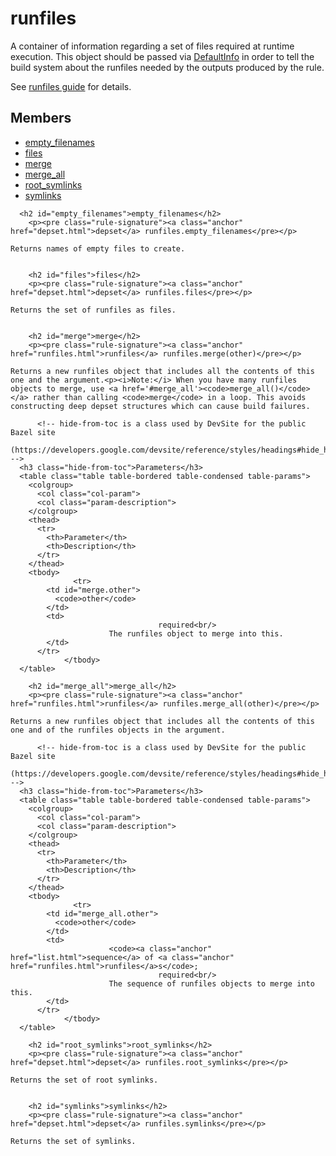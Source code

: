 <html devsite>
<head>
  <meta name="project_path" value="/_project.yaml">
  <meta name="book_path" value="/versions/6.3.0/_book.yaml">
</head>
<body>

<h1 class="page-title" id="modules.runfiles">runfiles</h1>

<!-- {% raw %} -->

A container of information regarding a set of files required at runtime execution. This object should be passed via <a href="DefaultInfo.html">DefaultInfo</a> in order to tell the build system about the runfiles needed by the outputs produced by the rule. <p>See <a href="https://bazel.build/versions/6.3.0/rules/rules#runfiles">runfiles guide</a> for details.

<h2>Members</h2>
<ul>
    <li>
    <a href="#empty_filenames">empty_filenames</a>
  </li>
      <li>
    <a href="#files">files</a>
  </li>
      <li>
    <a href="#merge">merge</a>
  </li>
      <li>
    <a href="#merge_all">merge_all</a>
  </li>
      <li>
    <a href="#root_symlinks">root_symlinks</a>
  </li>
      <li>
    <a href="#symlinks">symlinks</a>
  </li>
  </ul>

      <h2 id="empty_filenames">empty_filenames</h2>
        <p><pre class="rule-signature"><a class="anchor" href="depset.html">depset</a> runfiles.empty_filenames</pre></p>

    Returns names of empty files to create.


        <h2 id="files">files</h2>
        <p><pre class="rule-signature"><a class="anchor" href="depset.html">depset</a> runfiles.files</pre></p>

    Returns the set of runfiles as files.


        <h2 id="merge">merge</h2>
        <p><pre class="rule-signature"><a class="anchor" href="runfiles.html">runfiles</a> runfiles.merge(other)</pre></p>

    Returns a new runfiles object that includes all the contents of this one and the argument.<p><i>Note:</i> When you have many runfiles objects to merge, use <a href='#merge_all'><code>merge_all()</code></a> rather than calling <code>merge</code> in a loop. This avoids constructing deep depset structures which can cause build failures.

          <!-- hide-from-toc is a class used by DevSite for the public Bazel site
      (https://developers.google.com/devsite/reference/styles/headings#hide_headings_from_the_toc) -->
      <h3 class="hide-from-toc">Parameters</h3>
      <table class="table table-bordered table-condensed table-params">
        <colgroup>
          <col class="col-param">
          <col class="param-description">
        </colgroup>
        <thead>
          <tr>
            <th>Parameter</th>
            <th>Description</th>
          </tr>
        </thead>
        <tbody>
                  <tr>
            <td id="merge.other">
              <code>other</code>
            </td>
            <td>
                                     required<br/>
                          The runfiles object to merge into this.
            </td>
          </tr>
                </tbody>
      </table>

        <h2 id="merge_all">merge_all</h2>
        <p><pre class="rule-signature"><a class="anchor" href="runfiles.html">runfiles</a> runfiles.merge_all(other)</pre></p>

    Returns a new runfiles object that includes all the contents of this one and of the runfiles objects in the argument.

          <!-- hide-from-toc is a class used by DevSite for the public Bazel site
      (https://developers.google.com/devsite/reference/styles/headings#hide_headings_from_the_toc) -->
      <h3 class="hide-from-toc">Parameters</h3>
      <table class="table table-bordered table-condensed table-params">
        <colgroup>
          <col class="col-param">
          <col class="param-description">
        </colgroup>
        <thead>
          <tr>
            <th>Parameter</th>
            <th>Description</th>
          </tr>
        </thead>
        <tbody>
                  <tr>
            <td id="merge_all.other">
              <code>other</code>
            </td>
            <td>
                          <code><a class="anchor" href="list.html">sequence</a> of <a class="anchor" href="runfiles.html">runfiles</a>s</code>;
                                     required<br/>
                          The sequence of runfiles objects to merge into this.
            </td>
          </tr>
                </tbody>
      </table>

        <h2 id="root_symlinks">root_symlinks</h2>
        <p><pre class="rule-signature"><a class="anchor" href="depset.html">depset</a> runfiles.root_symlinks</pre></p>

    Returns the set of root symlinks.


        <h2 id="symlinks">symlinks</h2>
        <p><pre class="rule-signature"><a class="anchor" href="depset.html">depset</a> runfiles.symlinks</pre></p>

    Returns the set of symlinks.



</body>
</html>

<!-- {% endraw %} -->
